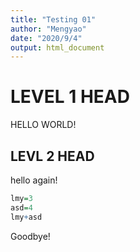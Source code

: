 ```yaml
---
title: "Testing 01"
author: "Mengyao"
date: "2020/9/4"
output: html_document
---
```

# LEVEL 1 HEAD
HELLO WORLD!

## LEVL 2 HEAD
hello again!

```r
lmy=3
asd=4
lmy+asd
```
Goodbye!

